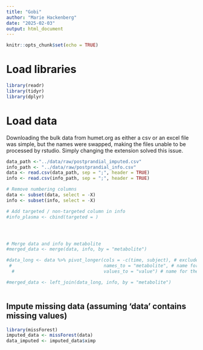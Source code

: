 ```yaml
---
title: "Gobi"
author: "Marie Hackenberg"
date: "2025-02-03"
output: html_document
---
```


```r
knitr::opts_chunk$set(echo = TRUE)
```

# Load libraries
```r
library(readr)
library(tidyr)
library(dplyr)
```

# Load data
Downloading the bulk data from humet.org as either a csv or an excel file was simple, but the names were swapped, making the files unable to be processed by rstudio. Simply changing the extension solved this issue.
```r
data_path <-"../data/raw/postprandial_imputed.csv"
info_path <- "../data/raw/postprandial_info.csv"
data <- read.csv(data_path, sep = ";", header = TRUE)
info <- read.csv(info_path, sep = ";", header = TRUE)

# Remove numbering columns
data <- subset(data, select = -X)
info <- subset(info, select = -X)

# Add targeted / non-targeted column in info
#info_plasma <- cbind(targeted = )




# Merge data and info by metabolite
#merged_data <- merge(data, info, by = "metabolite")

#data_long <- data %>% pivot_longer(cols = -c(time, subject), # exclude time and subject columns
 #                                  names_to = "metabolite", # name for the metabolite column
  #                                 values_to = "value") # name for the metabolite values

#merged_data <- left_join(data_long, info, by = "metabolite")



```
## Impute missing data (assuming 'data' contains missing values)
```r
library(missForest)
imputed_data <- missForest(data)
data_imputed <- imputed_data$ximp
```

```r

```

```r

```

```r

```

```r

```

```r

```

